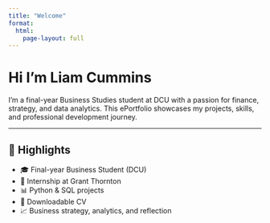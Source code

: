 ```yaml
---
title: "Welcome"
format:
  html:
    page-layout: full
---
```


# Hi I'm Liam Cummins

I'm a final-year Business Studies student at DCU with a passion for finance, strategy, and data analytics. This ePortfolio showcases my projects, skills, and professional development journey.

---

## 🌟 Highlights

- 🎓 Final-year Business Student (DCU)
- 💼 Internship at Grant Thornton
- 📊 Python & SQL projects
- 📄 Downloadable CV
- 📈 Business strategy, analytics, and reflection


